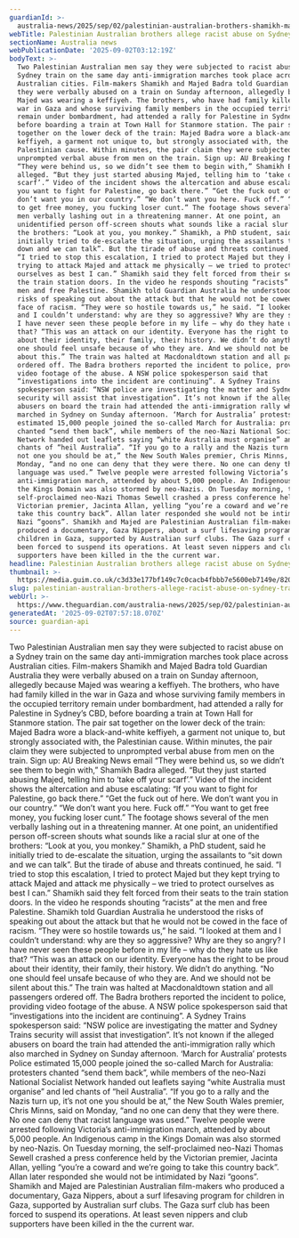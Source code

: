 ```yaml
---
guardianId: >-
  australia-news/2025/sep/02/palestinian-australian-brothers-shamikh-majed-badra-alleged-attack-sydney-train
webTitle: Palestinian Australian brothers allege racist abuse on Sydney train
sectionName: Australia news
webPublicationDate: '2025-09-02T03:12:19Z'
bodyText: >-
  Two Palestinian Australian men say they were subjected to racist abuse on a
  Sydney train on the same day anti-immigration marches took place across
  Australian cities. Film-makers Shamikh and Majed Badra told Guardian Australia
  they were verbally abused on a train on Sunday afternoon, allegedly because
  Majed was wearing a keffiyeh. The brothers, who have had family killed in the
  war in Gaza and whose surviving family members in the occupied territory
  remain under bombardment, had attended a rally for Palestine in Sydney’s CBD,
  before boarding a train at Town Hall for Stanmore station. The pair sat
  together on the lower deck of the train: Majed Badra wore a black-and-white
  keffiyeh, a garment not unique to, but strongly associated with, the
  Palestinian cause. Within minutes, the pair claim they were subjected to
  unprompted verbal abuse from men on the train. Sign up: AU Breaking News email
  “They were behind us, so we didn’t see them to begin with,” Shamikh Badra
  alleged. “But they just started abusing Majed, telling him to ‘take off your
  scarf’.” Video of the incident shows the altercation and abuse escalating: “If
  you want to fight for Palestine, go back there.” “Get the fuck out of here. We
  don’t want you in our country.” “We don’t want you here. Fuck off.” “You want
  to get free money, you fucking loser cunt.” The footage shows several of the
  men verbally lashing out in a threatening manner. At one point, an
  unidentified person off-screen shouts what sounds like a racial slur at one of
  the brothers: “Look at you, you monkey.” Shamikh, a PhD student, said he
  initially tried to de-escalate the situation, urging the assailants to “sit
  down and we can talk”. But the tirade of abuse and threats continued, he said.
  “I tried to stop this escalation, I tried to protect Majed but they kept
  trying to attack Majed and attack me physically – we tried to protect
  ourselves as best I can.” Shamikh said they felt forced from their seats to
  the train station doors. In the video he responds shouting “racists” at the
  men and free Palestine. Shamikh told Guardian Australia he understood the
  risks of speaking out about the attack but that he would not be cowed in the
  face of racism. “They were so hostile towards us,” he said. “I looked at them
  and I couldn’t understand: why are they so aggressive? Why are they so angry?
  I have never seen these people before in my life – why do they hate us like
  that? “This was an attack on our identity. Everyone has the right to be proud
  about their identity, their family, their history. We didn’t do anything. “No
  one should feel unsafe because of who they are. And we should not be silent
  about this.” The train was halted at Macdonaldtown station and all passengers
  ordered off. The Badra brothers reported the incident to police, providing
  video footage of the abuse. A NSW police spokesperson said that
  “investigations into the incident are continuing”. A Sydney Trains
  spokesperson said: “NSW police are investigating the matter and Sydney Trains
  security will assist that investigation”. It’s not known if the alleged
  abusers on board the train had attended the anti-immigration rally which also
  marched in Sydney on Sunday afternoon. ‘March for Australia’ protests Police
  estimated 15,000 people joined the so-called March for Australia: protesters
  chanted “send them back”, while members of the neo-Nazi National Socialist
  Network handed out leaflets saying “white Australia must organise” and led
  chants of “heil Australia”. “If you go to a rally and the Nazis turn up, it’s
  not one you should be at,” the New South Wales premier, Chris Minns, said on
  Monday, “and no one can deny that they were there. No one can deny that racist
  language was used.” Twelve people were arrested following Victoria’s
  anti-immigration march, attended by about 5,000 people. An Indigenous camp in
  the Kings Domain was also stormed by neo-Nazis. On Tuesday morning, the
  self-proclaimed neo-Nazi Thomas Sewell crashed a press conference held by the
  Victorian premier, Jacinta Allan, yelling “you’re a coward and we’re going to
  take this country back”. Allan later responded she would not be intimidated by
  Nazi “goons”. Shamikh and Majed are Palestinian Australian film-makers who
  produced a documentary, Gaza Nippers, about a surf lifesaving program for
  children in Gaza, supported by Australian surf clubs. The Gaza surf club has
  been forced to suspend its operations. At least seven nippers and club
  supporters have been killed in the the current war.
headline: Palestinian Australian brothers allege racist abuse on Sydney train
thumbnail: >-
  https://media.guim.co.uk/c3d33e177bf149c7c0cacb4fbbb7e5600eb7149e/820_203_2838_2270/500.jpg
slug: palestinian-australian-brothers-allege-racist-abuse-on-sydney-train
webUrl: >-
  https://www.theguardian.com/australia-news/2025/sep/02/palestinian-australian-brothers-shamikh-majed-badra-alleged-attack-sydney-train
generatedAt: '2025-09-02T07:57:18.070Z'
source: guardian-api
---
```

Two Palestinian Australian men say they were subjected to racist abuse on a Sydney train on the same day anti-immigration marches took place across Australian cities. Film-makers Shamikh and Majed Badra told Guardian Australia they were verbally abused on a train on Sunday afternoon, allegedly because Majed was wearing a keffiyeh. The brothers, who have had family killed in the war in Gaza and whose surviving family members in the occupied territory remain under bombardment, had attended a rally for Palestine in Sydney’s CBD, before boarding a train at Town Hall for Stanmore station. The pair sat together on the lower deck of the train: Majed Badra wore a black-and-white keffiyeh, a garment not unique to, but strongly associated with, the Palestinian cause. Within minutes, the pair claim they were subjected to unprompted verbal abuse from men on the train. Sign up: AU Breaking News email “They were behind us, so we didn’t see them to begin with,” Shamikh Badra alleged. “But they just started abusing Majed, telling him to ‘take off your scarf’.” Video of the incident shows the altercation and abuse escalating: “If you want to fight for Palestine, go back there.” “Get the fuck out of here. We don’t want you in our country.” “We don’t want you here. Fuck off.” “You want to get free money, you fucking loser cunt.” The footage shows several of the men verbally lashing out in a threatening manner. At one point, an unidentified person off-screen shouts what sounds like a racial slur at one of the brothers: “Look at you, you monkey.” Shamikh, a PhD student, said he initially tried to de-escalate the situation, urging the assailants to “sit down and we can talk”. But the tirade of abuse and threats continued, he said. “I tried to stop this escalation, I tried to protect Majed but they kept trying to attack Majed and attack me physically – we tried to protect ourselves as best I can.” Shamikh said they felt forced from their seats to the train station doors. In the video he responds shouting “racists” at the men and free Palestine. Shamikh told Guardian Australia he understood the risks of speaking out about the attack but that he would not be cowed in the face of racism. “They were so hostile towards us,” he said. “I looked at them and I couldn’t understand: why are they so aggressive? Why are they so angry? I have never seen these people before in my life – why do they hate us like that? “This was an attack on our identity. Everyone has the right to be proud about their identity, their family, their history. We didn’t do anything. “No one should feel unsafe because of who they are. And we should not be silent about this.” The train was halted at Macdonaldtown station and all passengers ordered off. The Badra brothers reported the incident to police, providing video footage of the abuse. A NSW police spokesperson said that “investigations into the incident are continuing”. A Sydney Trains spokesperson said: “NSW police are investigating the matter and Sydney Trains security will assist that investigation”. It’s not known if the alleged abusers on board the train had attended the anti-immigration rally which also marched in Sydney on Sunday afternoon. ‘March for Australia’ protests Police estimated 15,000 people joined the so-called March for Australia: protesters chanted “send them back”, while members of the neo-Nazi National Socialist Network handed out leaflets saying “white Australia must organise” and led chants of “heil Australia”. “If you go to a rally and the Nazis turn up, it’s not one you should be at,” the New South Wales premier, Chris Minns, said on Monday, “and no one can deny that they were there. No one can deny that racist language was used.” Twelve people were arrested following Victoria’s anti-immigration march, attended by about 5,000 people. An Indigenous camp in the Kings Domain was also stormed by neo-Nazis. On Tuesday morning, the self-proclaimed neo-Nazi Thomas Sewell crashed a press conference held by the Victorian premier, Jacinta Allan, yelling “you’re a coward and we’re going to take this country back”. Allan later responded she would not be intimidated by Nazi “goons”. Shamikh and Majed are Palestinian Australian film-makers who produced a documentary, Gaza Nippers, about a surf lifesaving program for children in Gaza, supported by Australian surf clubs. The Gaza surf club has been forced to suspend its operations. At least seven nippers and club supporters have been killed in the the current war.
